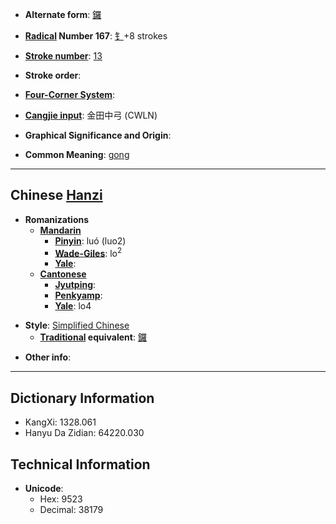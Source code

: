 * '''Alternate form''': [[鑼]]

* '''[[Wiktionary:Chinese radical index| Radical]] Number 167''': [[Wiktionary:Chinese radical index 钅|钅]]+8 strokes

* '''[[Wiktionary:Chinese total strokes index|Stroke number]]''': [[Wiktionary:Chinese total strokes index 13|13]]

* '''Stroke order''': 

* '''[[Wiktionary:Chinese four corner index|Four-Corner System]]''': 

* '''[[Wiktionary:Chinese Cangjie index|Cangjie input]]''': 金田中弓 (CWLN)

* '''Graphical Significance and Origin''': 

* '''Common Meaning''': [[gong]]

----

== Chinese [[Hanzi]] ==

* '''Romanizations'''
** '''[[Mandarin]]'''
*** '''[[Pinyin]]''': luó (luo2)
*** '''[[Wade-Giles]]''': lo<sup>2</sup>
*** '''[[Yale]]''': 
** '''[[Cantonese]]'''
*** '''[[Jyutping]]''':
*** '''[[Penkyamp]]''': 
*** '''[[Yale]]''': lo4

* '''Style''': [[Simplified Chinese]] 
** '''[[Traditional Chinese|Traditional]] equivalent''': [[鑼]]

* '''Other info''': 

----

== Dictionary Information ==

* KangXi: 1328.061
* Hanyu Da Zidian: 64220.030

== Technical Information ==

* '''Unicode''':
** Hex: 9523
** Decimal: 38179